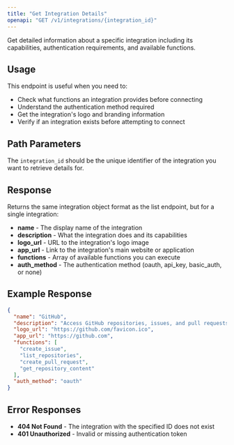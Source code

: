 ```yaml
---
title: "Get Integration Details"
openapi: "GET /v1/integrations/{integration_id}"
---
```


Get detailed information about a specific integration including its capabilities, authentication requirements, and available functions.

## Usage

This endpoint is useful when you need to:

- Check what functions an integration provides before connecting
- Understand the authentication method required
- Get the integration's logo and branding information
- Verify if an integration exists before attempting to connect

## Path Parameters

The `integration_id` should be the unique identifier of the integration you want to retrieve details for.

## Response

Returns the same integration object format as the list endpoint, but for a single integration:

- **name** - The display name of the integration
- **description** - What the integration does and its capabilities
- **logo_url** - URL to the integration's logo image
- **app_url** - Link to the integration's main website or application
- **functions** - Array of available functions you can execute
- **auth_method** - The authentication method (oauth, api_key, basic_auth, or none)

## Example Response

```json
{
  "name": "GitHub",
  "description": "Access GitHub repositories, issues, and pull requests",
  "logo_url": "https://github.com/favicon.ico",
  "app_url": "https://github.com",
  "functions": [
    "create_issue",
    "list_repositories",
    "create_pull_request",
    "get_repository_content"
  ],
  "auth_method": "oauth"
}
```

## Error Responses

- **404 Not Found** - The integration with the specified ID does not exist
- **401 Unauthorized** - Invalid or missing authentication token
